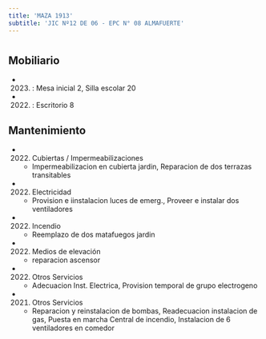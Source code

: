 ```yaml
---
title: 'MAZA 1913'
subtitle: 'JIC Nº12 DE 06 - EPC N° 08 ALMAFUERTE'
---
```


#


## Mobiliario

*  (2023) : Mesa inicial 2, Silla escolar 20 

*  (2022) : Escritorio 8 





## Mantenimiento

*  (2022) Cubiertas / Impermeabilizaciones 
    + Impermeabilizacion en cubierta jardin, Reparacion de dos terrazas transitables

*  (2022) Electricidad 
    + Provision e iinstalacion luces de emerg., Proveer e instalar dos ventiladores

*  (2022) Incendio 
    + Reemplazo de dos matafuegos jardin

*  (2022) Medios de elevación 
    + reparacion ascensor

*  (2022) Otros Servicios 
    + Adecuacion Inst. Electrica, Provision temporal de grupo electrogeno

*  (2021) Otros Servicios 
    + Reparacion y reinstalacion de bombas, Readecuacion instalacion de gas, Puesta en marcha Central de incendio, Instalacion de 6 ventiladores en comedor



